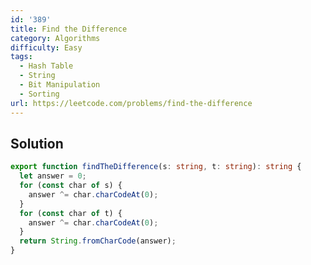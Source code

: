 ```yaml
---
id: '389'
title: Find the Difference
category: Algorithms
difficulty: Easy
tags:
  - Hash Table
  - String
  - Bit Manipulation
  - Sorting
url: https://leetcode.com/problems/find-the-difference
---
```


## Solution

```typescript filename="solution.ts" copy
export function findTheDifference(s: string, t: string): string {
  let answer = 0;
  for (const char of s) {
    answer ^= char.charCodeAt(0);
  }
  for (const char of t) {
    answer ^= char.charCodeAt(0);
  }
  return String.fromCharCode(answer);
}
```
